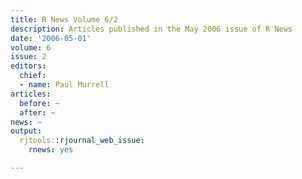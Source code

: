 ```yaml
---
title: R News Volume 6/2
description: Articles published in the May 2006 issue of R News
date: '2006-05-01'
volume: 6
issue: 2
editors:
  chief:
  - name: Paul Murrell
articles:
  before: ~
  after: ~
news: ~
output:
  rjtools::rjournal_web_issue:
    rnews: yes

---
```

